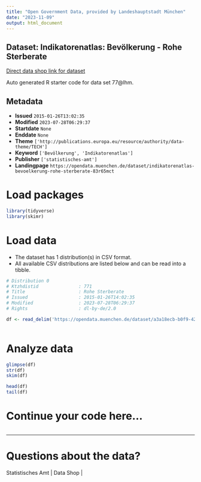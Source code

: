```yaml
---
title: "Open Government Data, provided by Landeshauptstadt München"
date: "2023-11-09"
output: html_document
---
```


## Dataset: Indikatorenatlas: Bevölkerung - Rohe Sterberate

[Direct data shop link for dataset](https://opendata.muenchen.de/dataset/indikatorenatlas-bevoelkerung-rohe-sterberate-83r65mct)

Auto generated R starter code for data set 77@lhm.

## Metadata

- **Issued** `2015-01-26T13:02:35`
- **Modified** `2023-07-28T06:29:37`
- **Startdate** `None`
- **Enddate** `None`
- **Theme** `['http://publications.europa.eu/resource/authority/data-theme/TECH']`
- **Keyword** `['Bevölkerung', 'Indikatorenatlas']`
- **Publisher** `['statistisches-amt']`
- **Landingpage** `https://opendata.muenchen.de/dataset/indikatorenatlas-bevoelkerung-rohe-sterberate-83r65mct`


# Load packages

```r

library(tidyverse)
library(skimr)

```

# Load data

-   The dataset has 1 distribution(s) in CSV format.
-   All available CSV distributions are listed below and can be read into a tibble.

```r

# Distribution 0
# Ktzhdistid               : 771
# Title                    : Rohe Sterberate
# Issued                   : 2015-01-26T14:02:35
# Modified                 : 2023-07-28T06:29:37
# Rights                   : dl-by-de/2.0

df <- read_delim('https://opendata.muenchen.de/dataset/a3a18ecb-b0f9-42f2-b92b-d4d5a9ce24a2/resource/fcbee553-afeb-4751-946e-25bfc8854c7d/download/indikat_bevoelkerung_rohe_sterberate_240723.csv')



```

# Analyze data

```r

glimpse(df)
str(df)
skim(df)

head(df)
tail(df)

```

# Continue your code here...

```r

```

------------------------------------------------------------------------

# Questions about the data?

Statistisches Amt | Data Shop | 
